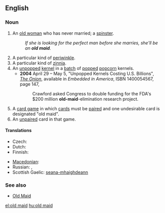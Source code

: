 {{also|Old Maid}}
==English==

===Noun===
{{en-noun|sg=[[old]] [[maid]]}}

# {{pejorative}} An [[old woman]] who has never married; a [[spinster]].
#: ''If she is looking for the perfect man before she marries, she'll be an '''old maid'''.''
# A particular kind of [[periwinkle]].
# A particular kind of [[zinnia]].
# An [[unpopped]] [[kernel]] in a [[batch]] of [[pop]]ped [[popcorn]] kernels.
#* '''2004''' April 29 – May 5, "Unpopped Kernels Costing U.S. Billions", ''[[w:The Onion|The Onion]]'', available in ''Embedded in America'', ISBN 1400054567, page 147,
#*: Crawford asked Congress to double funding for the FDA's $200 million '''old-maid'''-elimination research project.
# A [[card game]] in which [[card]]s must be [[pair]]ed and one undesirable card is designated "old maid".
# An [[unpaired]] card in that game.

====Translations====
{{trans-top|elderly unmarried woman}}
* Czech: {{t-|cs|stará panna|f}}
* Dutch: {{t|nl|oude vrijster|f}}
* Finnish: {{t+|fi|vanhapiika}}
{{trans-mid}}
* [[Macedonian]]: {{t|mk|стара мома|f|tr=stára móma}}
* Russian: {{t+|ru|старая дева|f|tr=stáraja d'éva}}, {{t|ru|вековуха|f|tr=v'ekovúxa}}
* Scottish Gaelic: [[seana-mhaighdeann]] {{f}}
{{trans-bottom}}

===See also===
* [[Old Maid]]

[[el:old maid]]
[[hu:old maid]]
